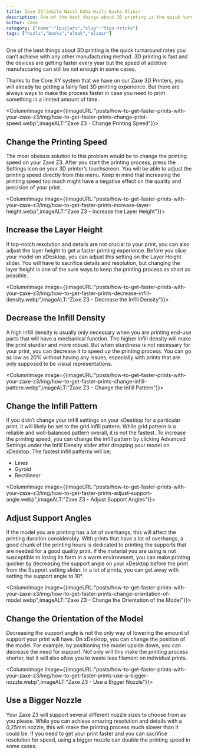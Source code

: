 ```yaml
---
title: Zaxe Z3'ünüzle Nasıl Daha Hızlı Baskı Alınır
description: One of the best things about 3D printing is the quick turnaround rates you can’t achieve with any other manufacturing method. 3D printing is fast and the devices are getting faster every year but the speed of additive manufacturing can still be not enough in some cases. 
author: Zaxe
category: {"name":"İpuçları","slug":"tips-tricks"}
tags: ["hızlı","baskı","almak","alınır"]
---
```


One of the best things about 3D printing is the quick turnaround rates you can’t achieve with any other manufacturing method. 3D printing is fast and the devices are getting faster every year but the speed of additive manufacturing can still be not enough in some cases. 

Thanks to the Core XY system that we have on our Zaxe 3D Printers, you will already be getting a fairly fast 3D printing experience. But there are always ways to make the process faster in case you need to print something in a limited amount of time. 

<ColumnImage image={{imageURL:"posts/how-to-get-faster-prints-with-your-zaxe-z3/img/how-to-get-faster-prints-change-print-speed.webp",imageALT:"Zaxe Z3 - Change Printing Speed"}}>
## Change the Printing Speed 

The most obvious solution to this problem would be to change the printing speed on your Zaxe Z3. After you start the printing process, press the Settings icon on your 3D printer’s touchscreen. You will be able to adjust the printing speed directly from this menu. Keep in mind that increasing the printing speed too much might have a negative effect on the quality and precision of your print.
</ColumnImage>

<ColumnImage image={{imageURL:"posts/how-to-get-faster-prints-with-your-zaxe-z3/img/how-to-get-faster-prints-increase-layer-height.webp",imageALT:"Zaxe Z3 - Increase the Layer Height"}}>
## Increase the Layer Height

If top-notch resolution and details are not crucial to your print, you can also adjust the layer height to get a faster printing experience. Before you slice your model on xDesktop, you can adjust this setting on the Layer Height slider. You will have to sacrifice details and resolution, but changing the layer height is one of the sure ways to keep the printing process as short as possible. 
</ColumnImage>

<ColumnImage image={{imageURL:"posts/how-to-get-faster-prints-with-your-zaxe-z3/img/how-to-get-faster-prints-decrease-infill-density.webp",imageALT:"Zaxe Z3 - Decrease the Infill Density"}}>
## Decrease the Infill Density

A high infill density is usually only necessary when you are printing end-use parts that will have a mechanical function. The higher infill density will make the print sturdier and more robust. But when sturdiness is not necessary for your print, you can decrease it to speed up the printing process. You can go as low as 20% without having any issues, especially with prints that are only supposed to be visual representations. 
</ColumnImage>

<ColumnImage image={{imageURL:"posts/how-to-get-faster-prints-with-your-zaxe-z3/img/how-to-get-faster-prints-change-infill-pattern.webp",imageALT:"Zaxe Z3 - Change the Infill Pattern"}}>
## Change the Infill Pattern

If you didn’t change your infill settings on your xDesktop for a particular print, it will likely be set to the grid infill pattern. While grid pattern is a reliable and well-balanced pattern overall, it is not the fastest. To increase the printing speed, you can change the infill pattern by clicking Advanced Settings under the Infill Density slider after dropping your model on xDesktop. The fastest infill patterns will be; 

- Lines 
- Gyroid 
- Rectilinear
</ColumnImage>

<ColumnImage image={{imageURL:"posts/how-to-get-faster-prints-with-your-zaxe-z3/img/how-to-get-faster-prints-adjust-support-angle.webp",imageALT:"Zaxe Z3 - Adjust Support Angles"}}>
## Adjust Support Angles

If the model you are printing has a lot of overhangs, this will affect the printing duration considerably. With prints that have a lot of overhangs, a good chunk of the printing hours is dedicated to printing the supports that are needed for a good quality print. If the material you are using is not susceptible to losing its form in a warm environment, you can make printing quicker by decreasing the support angle on your xDesktop before the print from the Support setting slider. In a lot of prints, you can get away with setting the support angle to 10°.
</ColumnImage>

<ColumnImage image={{imageURL:"posts/how-to-get-faster-prints-with-your-zaxe-z3/img/how-to-get-faster-prints-change-orientation-of-model.webp",imageALT:"Zaxe Z3 - Change the Orientation of the Model"}}>
## Change the Orientation of the Model 

Decreasing the support angle is not the only way of lowering the amount of support your print will have. On xDesktop, you can change the position of the model. For example, by positioning the model upside down, you can decrease the need for support. Not only will this make the printing process shorter, but it will also allow you to waste less filament on individual prints.
</ColumnImage>

<ColumnImage image={{imageURL:"posts/how-to-get-faster-prints-with-your-zaxe-z3/img/how-to-get-faster-prints-use-a-bigger-nozzle.webp",imageALT:"Zaxe Z3 - Use a Bigger Nozzle"}}>
## Use a Bigger Nozzle

Your Zaxe Z3 will support several different nozzle sizes to choose from as you please. While you can achieve amazing resolution and details with a 0,25mm nozzle, this will make the printing process much slower than it could be. If you need to get your print faster and you can sacrifice resolution for speed, using a bigger nozzle can double the printing speed in some cases.
</ColumnImage>